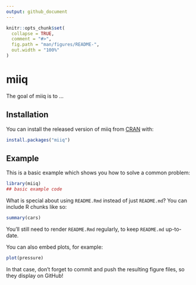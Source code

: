 ```yaml
---
output: github_document
---
```


<!-- README.md is generated from README.Rmd. Please edit that file -->

```r
knitr::opts_chunk$set(
  collapse = TRUE,
  comment = "#>",
  fig.path = "man/figures/README-",
  out.width = "100%"
)
```
# miiq

<!-- badges: start -->
<!-- badges: end -->

The goal of miiq is to ...

## Installation

You can install the released version of miiq from [CRAN](https://CRAN.R-project.org) with:

``` r
install.packages("miiq")
```

## Example

This is a basic example which shows you how to solve a common problem:

```r
library(miiq)
## basic example code
```

What is special about using `README.Rmd` instead of just `README.md`? You can include R chunks like so:

```r
summary(cars)
```

You'll still need to render `README.Rmd` regularly, to keep `README.md` up-to-date.

You can also embed plots, for example:

```r
plot(pressure)
```

In that case, don't forget to commit and push the resulting figure files, so they display on GitHub!
